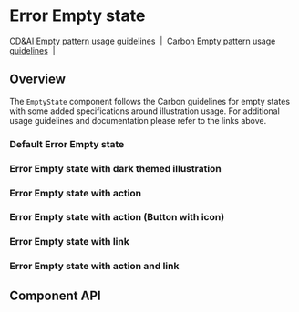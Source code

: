 
# Error Empty state

[CD&AI Empty pattern usage guidelines](https://pages.github.ibm.com/cdai-design/pal/patterns/empty-state/usage/)
&nbsp;|&nbsp;
[Carbon Empty pattern usage guidelines](https://www.carbondesignsystem.com/patterns/empty-states-pattern/)
&nbsp;|&nbsp;

## Overview

The `EmptyState` component follows the Carbon guidelines for empty states with
some added specifications around illustration usage. For additional usage
guidelines and documentation please refer to the links above.

### Default Error Empty state

<Preview>
  <Story
    id={getStorybookSlug(
      pkg,
      `emptystates-${ErrorEmptyState.displayName}`,
      'default'
    )}
  />
</Preview>

### Error Empty state with dark themed illustration

<Preview>
  <Story
    id={getStorybookSlug(
      pkg,
      `emptystates-${ErrorEmptyState.displayName}`,
      'with-dark-mode-illustration'
    )}
  />
</Preview>

### Error Empty state with action

<Preview>
  <Story
    id={getStorybookSlug(
      pkg,
      `emptystates-${ErrorEmptyState.displayName}`,
      'with-action'
    )}
  />
</Preview>

### Error Empty state with action (Button with icon)

<Preview>
  <Story
    id={getStorybookSlug(
      pkg,
      `emptystates-${ErrorEmptyState.displayName}`,
      'with-action-icon-button'
    )}
  />
</Preview>

### Error Empty state with link

<Preview>
  <Story
    id={getStorybookSlug(
      pkg,
      `emptystates-${ErrorEmptyState.displayName}`,
      'with-link'
    )}
  />
</Preview>

### Error Empty state with action and link

<Preview>
  <Story
    id={getStorybookSlug(
      pkg,
      `emptystates-${ErrorEmptyState.displayName}`,
      'with-action-and-link'
    )}
  />
</Preview>

## Component API

<Props />
